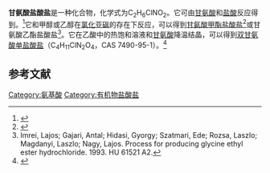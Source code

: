 {{Chembox
| Name = 
| NameEn = Glycine hydrochloride
| ImageFile =  Glycine hydrochloride.png
|  ImageSize = 
|  ImageAlt = 
| IUPACName = 
| IUPACNameZh = 
| OtherNames = 氨基乙酸盐酸盐
| Section1 = {{Chembox Identifiers
|   CASNo = 6000-43-7
|   CASNo_Ref = {{cascite|correct|CAS}}
|   PubChem = 
|   SMILES = C(C(=O)O)[NH3+].[Cl-] }}
| Section2 = {{Chembox Properties
|C=2|H=6|Cl=1|N=1|O=2
|   Appearance = 
|   Density = 
|   MeltingPt = {{convert|186|C|K}}<ref name=Liwschitz />
|   BoilingPt = 
|   Solubility =  }}
| Section3 = {{Chembox Hazards
|   MainHazards = 
|   FlashPt = 
|   Autoignition =  }}
}}
'''甘氨酸盐酸盐'''是一种化合物，化学式为C<sub>2</sub>H<sub>6</sub>ClNO<sub>2</sub>。它可由[[甘氨酸|甘氨酸]]和[[盐酸|盐酸]]反应得到。<ref name=Liwschitz>{{cite journal|journal=The Journal of Organic Chemistry|volume=21|issue=12|language=en|issn=0022-3263|date=1956-12|pages=1530–1530|doi=10.1021/jo01118a614|url=https://pubs.acs.org/doi/abs/10.1021/jo01118a614|title=Notes - A New Method for the Preparation of Hydrochlorides (hydrobromides) of Amino Acids|accessdate=2020-08-24|author=Y. Liwschitz, A. Zikhs, I. Shahak}}</ref>它和甲醇或乙醇在[[氯化亚砜|氯化亚砜]]的存在下反应，可以得到[[甘氨酸甲酯盐酸盐|甘氨酸甲酯盐酸盐]]<ref>{{cite journal|journal=Polymer Chemistry|volume=7|issue=21|language=en|issn=1759-9954|date=2016|pages=3509–3519|doi=10.1039/C6PY00515B|url=http://xlink.rsc.org/?DOI=C6PY00515B|title=N-Ester-substituted polyacrylamides with a tunable lower critical solution temperature (LCST): the N-ester-substitute dependent thermoresponse|accessdate=2020-08-24|author=Shengli Chen, Yuan Zhang, Ke Wang, Heng Zhou, Wangqing Zhang}}</ref>或甘氨酸乙酯盐酸盐<ref>Imrei, Lajos; Gajari, Antal; Hidasi, Gyorgy; Szatmari, Ede; Rozsa, Laszlo; Magdanyi, Laszlo; Nagy, Lajos. Process for producing glycine ethyl ester hydrochloride. 1993. HU 61521 A2.</ref>。它在乙酸中的热饱和溶液和[[甘氨酸|甘氨酸]]降温结晶，可以得到[[:d:Q27252538|双甘氨酸单盐酸盐]]（C<sub>4</sub>H<sub>11</sub>ClN<sub>2</sub>O<sub>4</sub>，CAS 7490-95-1）。<ref>{{cite journal|journal=Journal of the American Chemical Society|volume=64|issue=6|language=en|issn=0002-7863|date=1942-06|pages=1286–1287|doi=10.1021/ja01258a014|url=https://pubs.acs.org/doi/abs/10.1021/ja01258a014|title=Bis(Amino Acid) Derivatives. I. Diglycine 1 Halogen Acid Addition Products|accessdate=2020-08-24|author=Walter S. Frost}}</ref>

==参考文献==
{{reflist}}

[[Category:氨基酸|Category:氨基酸]]
[[Category:有机物盐酸盐|Category:有机物盐酸盐]]
{{有机化合物小作品}}